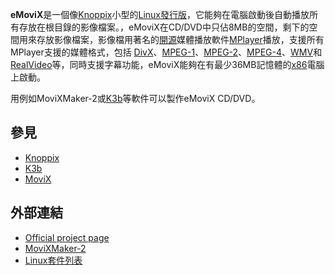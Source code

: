 {{noteTA
|G1=IT
}}
{{lowercase|eMoviX}}
'''eMoviX'''是一個像[[Knoppix|Knoppix]]小型的[[Linux發行版|Linux發行版]]，它能夠在電腦啟動後自動播放所有存放在根目錄的影像檔案。，eMoviX在CD/DVD中只佔8MB的空間，剩下的空間用來存放影像檔案，影像檔用著名的[[開源軟件|開源]]媒體播放軟件[[MPlayer|MPlayer]]播放，支援所有MPlayer支援的媒體格式，包括 [[DivX|DivX]]、[[MPEG-1|MPEG-1]]、[[MPEG-2|MPEG-2]]、[[MPEG-4|MPEG-4]]、[[WMV|WMV]]和[[RealVideo|RealVideo]]等，同時支援字幕功能，eMoviX能夠在有最少36MB記憶體的[[x86|x86]]電腦上啟動。

用例如MoviXMaker-2或[[K3b|K3b]]等軟件可以製作eMoviX CD/DVD。

== 參見 ==
*[[Knoppix|Knoppix]]
*[[K3b|K3b]]
*[[MoviX|MoviX]]

== 外部連結 ==
{{portalpar|自由軟體}}
* [http://movix.sourceforge.net/ Official project page]{{Wayback|url=http://movix.sourceforge.net/ |date=20070610032354 }}
* [http://savannah.nongnu.org/projects/movixmaker/ MoviXMaker-2]{{Wayback|url=http://savannah.nongnu.org/projects/movixmaker/ |date=20071009210507 }}
* [[Linux套件列表|Linux套件列表]]

{{clear}}
{{Linux-distro}}


{{linux-stub}}
{{compu-soft-stub}}